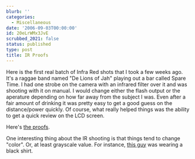 ```yaml
---
blurb: ''
categories:
  - Miscellaneous
date: '2006-09-03T00:00:00'
id: 20eLrWMx3JvE
scrubbed_2021: false
status: published
type: post
title: IR Proofs
---
```


Here is the first real batch of Infra Red shots that I took a few
weeks ago. It's a raggae band named "De Lions of Jah" playing out a
bar called Spare Time. I had one strobe on the camera with an
infrared filter over it and was shooting with it on manual. I would
change either the flash output or the aperature depending on how
far away from the subject I was. Even after a fair amount of
drinking it was pretty easy to get a good guess on the
distance/power quickly. Of course, what really helped things was
the ability to get a quick review on the LCD screen.

Here's
[the proofs](http://www.alanwsmith.com/proofs/de-lions-of-jah-2006-08-05).

One interesting thing about the IR shooting is that things tend to
change "color". Or, at least grayscale value. For instance,
[this guy](http://www.alanwsmith.com/proofs/de-lions-of-jah-2006-08-05/view/c/12)
was wearing a black shirt.
